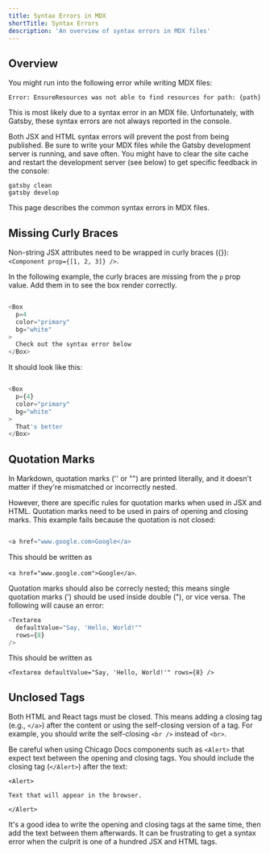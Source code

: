 ```yaml
---
title: Syntax Errors in MDX
shortTitle: Syntax Errors
description: 'An overview of syntax errors in MDX files'
---
```


## Overview

You might run into the following error while writing MDX files:

```
Error: EnsureResources was not able to find resources for path: {path}
```

This is most likely due to a syntax error in an MDX file. Unfortunately, with Gatsby, these syntax errors are not always reported in the console.

Both JSX and HTML syntax errors will prevent the post from being published. Be sure to write your MDX files while the Gatsby development server is running, and save often. You might have to clear the site cache and restart the development server (see below) to get specific feedback in the console:

```curl
gatsby clean
gatsby develop
```

This page describes the common syntax errors in MDX files.

## Missing Curly Braces

Non-string JSX attributes need to be wrapped in curly braces ({}): `<Component prop={[1, 2, 3]} />`.

In the following example, the curly braces are missing from the `p` prop value. Add them in to see the box render correctly.

```js live

<Box
  p=4
  color="primary"
  bg="white"
>
  Check out the syntax error below
</Box>

```

It should look like this:


```js {2}

<Box
  p={4}
  color="primary"
  bg="white"
>
  That's better
</Box>

```

## Quotation Marks

In Markdown, quotation marks ('' or "") are printed literally, and it doesn't matter if they're mismatched or incorrectly nested. 

However, there are specific rules for quotation marks when used in JSX and HTML. Quotation marks need to be used in pairs of opening and closing marks. This example fails because the quotation is not closed:

```js live

<a href="www.google.com>Google</a>
```

This should be written as

`<a href="www.google.com">Google</a>`. 

Quotation marks should also be correcly nested; this means single quotation marks (') should be used inside double ("), or vice versa. The following will cause an error:

```js live
<Textarea
  defaultValue="Say, 'Hello, World!""
  rows={8}
/>

```

This should be written as

`<Textarea
  defaultValue="Say, 'Hello, World!'"
  rows={8}
/>`

## Unclosed Tags

Both HTML and React tags must be closed. This means adding a closing tag (e.g., `</a>`) after the content or using the self-closing version of a tag. For example, you should write the self-closing `<br />` instead of `<br>`.

Be careful when using Chicago Docs components such as `<Alert>` that expect text between the opening and closing tags. You should include the closing tag (`</Alert>`) after the text:

```
<Alert>

Text that will appear in the browser.

</Alert>
```

It's a good idea to write the opening and closing tags at the same time, then add the text between them afterwards. It can be frustrating to get a syntax error when the culprit is one of a hundred JSX and HTML tags.
